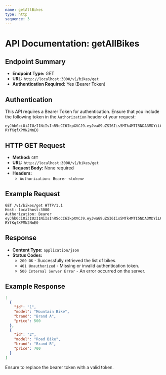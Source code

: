 ```yaml
---
name: getAllBikes
type: http
sequence: 3
---
```


# API Documentation: getAllBikes

## Endpoint Summary

- **Endpoint Type:** GET
- **URL:** `http://localhost:3000/v1/bikes/get`
- **Authentication Required:** Yes (Bearer Token)

## Authentication

This API requires a Bearer Token for authentication. Ensure that you include the following token in the `Authorization` header of your request:

```
eyJhbGciOiJIUzI1NiIsInR5cCI6IkpXVCJ9.eyJwaG9uZSI6Iis5MTk4MTI5NDA3MDYiLCJ1aWQiOiJhZnJ3dXZkXzFqIn0.se2WRRJhST9uvOyhTwunvJiiMYD-RYfKqfXPMN2NnE0
```

## HTTP GET Request

- **Method:** `GET`
- **URL:** `http://localhost:3000/v1/bikes/get`
- **Request Body:** None required
- **Headers:**
  - `Authorization: Bearer <token>`

## Example Request

```http
GET /v1/bikes/get HTTP/1.1
Host: localhost:3000
Authorization: Bearer eyJhbGciOiJIUzI1NiIsInR5cCI6IkpXVCJ9.eyJwaG9uZSI6Iis5MTk4MTI5NDA3MDYiLCJ1aWQiOiJhZnJ3dXZkXzFqIn0.se2WRRJhST9uvOyhTwunvJiiMYD-RYfKqfXPMN2NnE0
```

## Response

- **Content Type:** `application/json`
- **Status Codes:**
  - `200 OK` - Successfully retrieved the list of bikes.
  - `401 Unauthorized` - Missing or invalid authentication token.
  - `500 Internal Server Error` - An error occurred on the server.

## Example Response

```json
[
  {
    "id": "1",
    "model": "Mountain Bike",
    "brand": "Brand A",
    "price": 500
  },
  {
    "id": "2",
    "model": "Road Bike",
    "brand": "Brand B",
    "price": 700
  }
]
```

Ensure to replace the bearer token with a valid token.